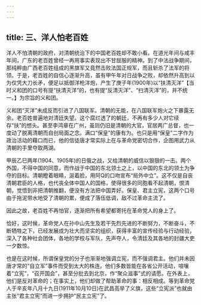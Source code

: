 ```yaml
---
---
---
```

title: 三、洋人怕老百姓
---



洋人不怕清朝的政府，对清朝统治下的中国老百姓却不敢小看。在道光年间与咸丰年间，广东的老百姓曾经一再用事实表现出不甘屈服的精神。到了中法战争期间，那纯粹由广西老百姓组成的黑旗军又竟然击败法国正规军，而且斩杀了法军的将领。于是，老百姓的自信心逐渐升高，虽有甲午年对日战争之败，却依然升高到以为仅凭大刀长矛，便足以抵御洋枪洋炮，产生了庚子年(1900年)以“扶清灭洋”【当时义和团的口号有提“扶清灭洋”的，也有提“反清灭洋”、“扫清灭洋”的，并不统一。】为宗旨的义和团。

义和团“灭洋”未成反而引进了八国联军。清朝的无能，在八国联军炮火之下暴露无余。老百姓普遍地对清廷失望。这个腐烂透了的朝廷，不再有多少人对它续存“扶”的想头。甚至李鸿章在广州，虽则仍旧是清朝的大官，官居两广总督，也一度动了脱离清朝而自创局面之念。满口“保皇”的康有为。也只是用“保皇”二字作为政治活动的藉口而已，他的信徒唐才常实际上在与革命党密切合作，企图用武力从清朝的手里夺取两湖。

甲辰乙巳两年(1904、1905年)的日俄之战，又给清朝的威信以狠狠的一击。两个外国，不得中国的同意，而作战于中国的东北领土之上，以中国的东北的领土为争夺的目标。清朝瞪着眼睛，涎着脸，用阿Q的口吻宣布“局外中立”。这不仅是自丧清朝君臣的人格，也代丧全体中国人的国格，使得很多的同胞看不起清朝，恨清朝，觉悟到非把清朝推翻，便没有方法把中国弄好。保皇、君主立宪，这两个口号由于拖泥带水地受了清朝的累，便成了落伍低调，敌不过革命主流了。

因此之故，老百姓不再怕官，逐渐把所有希望都寄托在革命党人的身上了。

恰好，这时候，革命党人在孙中山先生及若干先烈先进的不断努力，不断奋斗，不断牺牲之下，已经发展成为壮大而坚实的组织，获得丰富的宣传经验与行动经验，深入了各种社会团体，各地的学校与军队，先声夺人，令清廷及其各地的封疆大吏一夕数惊。

也是在这时候，所谓保皇党的分子也渐渐地强调立宪，而不强调君主。他们并未因唐才常的“自立军”事件而受到太大的株连。他们多数皆能在各省公开活动，喧嚷着“立宪”，“召开国会”，甚至分批去到北京，作“聚众滋事”式的请愿。在外表上，他们是反对革命的；在事实上，他们却做了帮助革命的事：相反相成。等到革命党人于辛亥年八月十九日(1911年10月10日)在武昌高举了义旗，这些“立宪派”也就由主张“君主立宪”而进一步拥护“民主立宪”了。